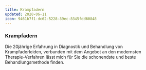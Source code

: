 ```yaml
---
title: Krampfadern
updated: 2020-06-11
icon: 9461b7f1-dc62-5228-89ec-8345fdd60848
---
```


### Krampfadern

Die 20jährige Erfahrung in Diagnostik und Behandlung von Krampfaderleiden, verbunden mit dem Angebot an den modernsten Therapie-Verfahren lässt mich für Sie die schonendste und beste Behandlungsmethode finden.
